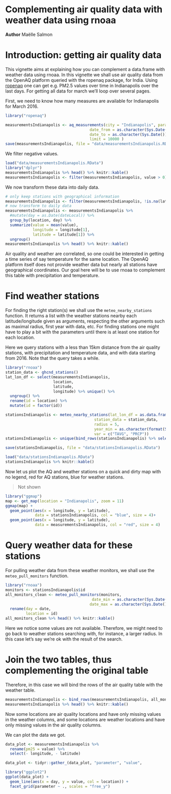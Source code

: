 <!--
%\VignetteEngine{knitr::knitr}
%\VignetteIndexEntry{air_quality_and_weather_data}
%\VignetteEncoding{UTF-8}
-->

# Complementing air quality data with weather data using rnoaa

__Author__ Maëlle Salmon

# Introduction: getting air quality data

This vignette aims at explaining how you can complement a data.frame with weather data using rnoaa. In this vignette we shall use air quality data from the OpenAQ platform queried with the ropenaq package, for India. Using [ropenaq](https://github.com/ropensci/ropenaq) one can get e.g. PM2.5 values over time in Indianapolis over the last days. For getting all data for march we'll loop over several pages.

First, we need to know how many measures are available for Indianapolis for March 2016.

```r
library("ropenaq")

measurementsIndianapolis <- aq_measurements(city = "Indianapolis", parameter = "pm25",
                                     date_from = as.character(Sys.Date() - 30),
                                     date_to = as.character(Sys.Date()),
                                     limit = 10000 )
save(measurementsIndianapolis, file = "data/measurementsIndianapolis.RData")
```

We filter negative values.

```r

load("data/measurementsIndianapolis.RData")
library("dplyr")
measurementsIndianapolis %>% head() %>% knitr::kable()
measurementsIndianapolis <- filter(measurementsIndianapolis, value > 0)
```

We now transform these data into daily data.

```r
# only keep stations with geographical information
measurementsIndianapolis <- filter(measurementsIndianapolis, !is.na(latitude))
# now transform to daily data
measurementsIndianapolis <- measurementsIndianapolis %>%
  #mutate(day = as.Date(dateLocal)) %>%
  group_by(location, day) %>%
  summarize(value = mean(value),
            longitude = longitude[1],
            latitude = latitude[1]) %>%
  ungroup()
measurementsIndianapolis %>% head() %>% knitr::kable()

```

Air quality and weather are correlated, so one could be interested in getting a time series of say temperature for the same location. The OpenAQ platform itself does not provide weather data but nearly all stations have geographical coordinates. Our goal here will be to use rnoaa to complement this table with precipitation and temperature.

# Find weather stations

For finding the right station(s) we shall use the `meteo_nearby_stations` function. It returns a list with the weather stations nearby each latitude/longitude given as arguments, respecting the other arguments such as maximal radius, first year with data, etc. For finding stations one might have to play a bit with the parameters until there is at least one station for each location.

Here we query stations with a less than 15km distance from the air quality stations, with precipitation and temperature data, and with data starting from 2016. Note that the query takes a while.

```r
library("rnoaa")
station_data <- ghcnd_stations()
lat_lon_df <- select(measurementsIndianapolis,
                     location,
                     latitude,
                     longitude) %>% unique() %>%
  ungroup() %>%
  rename(id = location) %>%
  mutate(id = factor(id))

stationsIndianapolis <- meteo_nearby_stations(lat_lon_df = as.data.frame(lat_lon_df),
                                       station_data = station_data,
                                       radius = 5,
                                       year_min = as.character(format(Sys.Date(), "%Y")),
                                       var = c("TAVG", "PRCP"))
stationsIndianapolis <- unique(bind_rows(stationsIndianapolis) %>% select(- distance))

save(stationsIndianapolis, file = "data/stationsIndianapolis.RData")

```

```r
load("data/stationsIndianapolis.RData")
stationsIndianapolis %>% knitr::kable()
```

Now let us plot the AQ and weather stations on a quick and dirty map with no legend, red for AQ stations, blue for weather stations.

> Not shown

```r
library("ggmap")
map <- get_map(location = "Indianapolis", zoom = 11)
ggmap(map) +
  geom_point(aes(x = longitude, y = latitude),
             data = stationsIndianapolis, col = "blue", size = 4)+
  geom_point(aes(x = longitude, y = latitude),
             data = measurementsIndianapolis, col = "red", size = 4)
```


# Query weather data for these stations

For pulling weather data from these weather monitors, we shall use the `meteo_pull_monitors` function.

```r
library("rnoaa")
monitors <- stationsIndianapolis$id
all_monitors_clean <- meteo_pull_monitors(monitors,
                                      date_min = as.character(Sys.Date() - 30),
                                     date_max = as.character(Sys.Date())) %>%
  rename(day = date,
         location = id)
all_monitors_clean %>% head() %>% knitr::kable()

```

Here we notice some values are not available. Therefore, we might need to go back to weather stations searching with, for instance, a larger radius. In this case let's say we're ok with the result of the search.

# Join the two tables, thus complementing the original table

Therefore, in this case we will bind the rows of the air quality table with the weather table.

```r
measurementsIndianapolis <- bind_rows(measurementsIndianapolis, all_monitors_clean)
measurementsIndianapolis %>% head() %>% knitr::kable()
```


 Now some locations are air quality locations and have only missing values in the weather columns, and some locations are weather locations and have only missing values in the air quality columns.

We can plot the data we got.

```r
data_plot <- measurementsIndianapolis %>%
  rename(pm25 = value) %>%
  select(- longitude, - latitude)

data_plot <- tidyr::gather_(data_plot, "parameter", "value",           names(data_plot)[3:ncol(data_plot)])

library("ggplot2")
ggplot(data_plot) +
  geom_line(aes(x = day, y = value, col = location)) +
  facet_grid(parameter ~ ., scales = "free_y")

```
